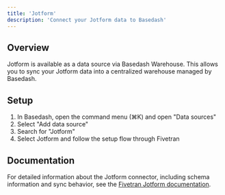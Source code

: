 ```yaml
---
title: 'Jotform'
description: 'Connect your Jotform data to Basedash'
---
```


## Overview

Jotform is available as a data source via Basedash Warehouse. This allows you to sync your Jotform data into a centralized warehouse managed by Basedash.

## Setup

1. In Basedash, open the command menu (⌘K) and open "Data sources"
2. Select "Add data source"
3. Search for "Jotform"
4. Select Jotform and follow the setup flow through Fivetran

## Documentation

For detailed information about the Jotform connector, including schema information and sync behavior, see the [Fivetran Jotform documentation](https://fivetran.com/docs/connectors/applications/jotform).
